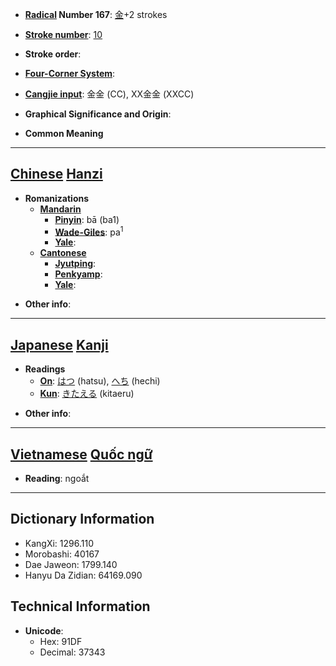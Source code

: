 * '''[[Wiktionary:Chinese radical index| Radical]] Number 167''': [[Wiktionary:Chinese radical index 金|金]]+2 strokes

* '''[[Wiktionary:Chinese total strokes index|Stroke number]]''': [[Wiktionary:Chinese total strokes index 10|10]]

* '''Stroke order''': 

* '''[[Wiktionary:Chinese four corner index|Four-Corner System]]''': 

* '''[[Wiktionary:Chinese Cangjie index|Cangjie input]]''': 金金 (CC), XX金金 (XXCC)

* '''Graphical Significance and Origin''': 

* '''Common Meaning'''

----

== [[Chinese]] [[Hanzi]] ==

* '''Romanizations'''
** '''[[Mandarin]]'''
*** '''[[Pinyin]]''': bā (ba1)
*** '''[[Wade-Giles]]''': pa<sup>1</sup>
*** '''[[Yale]]''': 
** '''[[Cantonese]]'''
*** '''[[Jyutping]]''':
*** '''[[Penkyamp]]''': 
*** '''[[Yale]]''': 

* '''Other info''': 

----

== [[Japanese]] [[Kanji]] ==

* '''Readings'''
** '''[[On]]''': [[はつ]] (hatsu), [[へち]] (hechi)
** '''[[Kun]]''': [[きたえる]] (kitaeru)

* '''Other info''':  


----

== [[Vietnamese]] [[Quốc ngữ]] ==

* '''Reading''': ngoắt

----

== Dictionary Information ==

* KangXi: 1296.110
* Morobashi: 40167
* Dae Jaweon: 1799.140
* Hanyu Da Zidian: 64169.090

== Technical Information ==

* '''Unicode''':
** Hex: 91DF
** Decimal: 37343